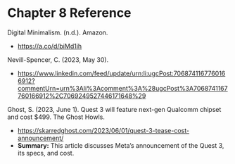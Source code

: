 
# Chapter 8 Reference

Digital Minimalism. (n.d.). Amazon.
- https://a.co/d/biMd1ih

Nevill-Spencer, C. (2023, May 30).
- https://www.linkedin.com/feed/update/urn:li:ugcPost:7068741167760166912?commentUrn=urn%3Ali%3Acomment%3A%28ugcPost%3A7068741167760166912%2C7069249527446171648%29

Ghost, S. (2023, June 1). Quest 3 will feature next-gen Qualcomm chipset and cost $499. The Ghost Howls.
- https://skarredghost.com/2023/06/01/quest-3-tease-cost-announcement/
- **Summary:** This article discusses Meta’s announcement of the Quest 3, its specs, and cost. 
